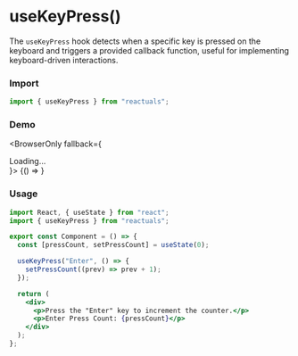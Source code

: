 # useKeyPress()

The `useKeyPress` hook detects when a specific key is pressed on the keyboard and triggers a provided callback function, useful for implementing keyboard-driven interactions.

### Import

```jsx
import { useKeyPress } from "reactuals";
```

### Demo


<BrowserOnly fallback={<div>Loading...</div>}>
  {() => <UseKeyPressExample />}
</BrowserOnly>

### Usage

```jsx
import React, { useState } from "react";
import { useKeyPress } from "reactuals";

export const Component = () => {
  const [pressCount, setPressCount] = useState(0);

  useKeyPress("Enter", () => {
    setPressCount((prev) => prev + 1);
  });

  return (
    <div>
      <p>Press the "Enter" key to increment the counter.</p>
      <p>Enter Press Count: {pressCount}</p>
    </div>
  );
};
```
